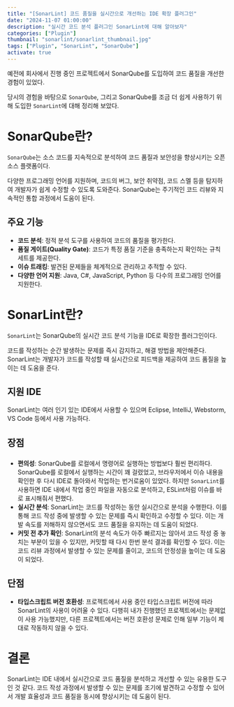 ```yaml
---
title: "[SonarLint] 코드 품질을 실시간으로 개선하는 IDE 확장 플러그인"
date: "2024-11-07 01:00:00"
description: "실시간 코드 분석 플러그인 SonarLint에 대해 알아보자"
categories: ["Plugin"]
thumbnail: "sonarlint/sonarlint_thumbnail.jpg"
tags: ["Plugin", "SonarLint", "SonarQube"]
activate: true
---
```


예전에 회사에서 진행 중인 프로젝트에서 SonarQube를 도입하여 코드 품질을 개선한 경험이 있었다.

당시의 경험을 바탕으로 `SonarQube`, 그리고 SonarQube를 조금 더 쉽게 사용하기 위해 도입한 `SonarLint`에 대해 정리해 보았다.

# SonarQube란?

`SonarQube`는 소스 코드를 지속적으로 분석하여 코드 품질과 보안성을 향상시키는 오픈 소스 플랫폼이다.

다양한 프로그래밍 언어를 지원하며, 코드의 버그, 보안 취약점, 코드 스멜 등을 탐지하여 개발자가 쉽게 수정할 수 있도록 도와준다. SonarQube는 주기적인 코드 리뷰와 지속적인 통합 과정에서 도움이 된다.

## 주요 기능

- **코드 분석**: 정적 분석 도구를 사용하여 코드의 품질을 평가한다.
- **품질 게이트(Quality Gate)**: 코드가 특정 품질 기준을 충족하는지 확인하는 규칙 세트를 제공한다.
- **이슈 트래킹**: 발견된 문제들을 체계적으로 관리하고 추적할 수 있다.
- **다양한 언어 지원**: Java, C#, JavaScript, Python 등 다수의 프로그래밍 언어를 지원한다.

# SonarLint란?

`SonarLint`는 SonarQube의 실시간 코드 분석 기능을 IDE로 확장한 플러그인이다.

코드를 작성하는 순간 발생하는 문제를 즉시 감지하고, 해결 방법을 제안해준다. SonarLint는 개발자가 코드를 작성할 때 실시간으로 피드백을 제공하여 코드 품질을 높이는 데 도움을 준다.

## 지원 IDE

SonarLint는 여러 인기 있는 IDE에서 사용할 수 있으며 Eclipse, IntelliJ, Webstorm, VS Code 등에서 사용 가능하다.

## 장점

###

- **편의성**: SonarQube를 로컬에서 명령어로 실행하는 방법보다 훨씬 편리하다. SonarQube를 로컬에서 실행하는 시간이 꽤 걸렸었고, 브라우저에서 이슈 내용을 확인한 후 다시 IDE로 돌아와서 작업하는 번거로움이 있었다. 하지만 `SonarLint`를 사용하면 IDE 내에서 작업 중인 파일을 자동으로 분석하고, ESLint처럼 이슈를 바로 표시해줘서 편했다.
- **실시간 분석**: SonarLint는 코드를 작성하는 동안 실시간으로 분석을 수행한다. 이를 통해 코드 작성 중에 발생할 수 있는 문제를 즉시 확인하고 수정할 수 있다. 이는 개발 속도를 저해하지 않으면서도 코드 품질을 유지하는 데 도움이 되었다.
- **커밋 전 추가 확인**: SonarLint의 분석 속도가 아주 빠르지는 않아서 코드 작성 중 놓치는 부분이 있을 수 있지만, 커밋할 때 다시 한번 분석 결과를 확인할 수 있다. 이는 코드 리뷰 과정에서 발생할 수 있는 문제를 줄이고, 코드의 안정성을 높이는 데 도움이 되었다.

## 단점

- **타입스크립트 버전 호환성**: 프로젝트에서 사용 중인 타입스크립트 버전에 따라 SonarLint의 사용이 어려울 수 있다.
  다행히 내가 진행했던 프로젝트에서는 문제없이 사용 가능했지만, 다른 프로젝트에서는 버전 호환성 문제로 인해 일부 기능이 제대로 작동하지 않을 수 있다.

# 결론

SonarLint는 IDE 내에서 실시간으로 코드 품질을 분석하고 개선할 수 있는 유용한 도구인 것 같다. 코드 작성 과정에서 발생할 수 있는 문제를 조기에 발견하고 수정할 수 있어서 개발 효율성과 코드 품질을 동시에 향상시키는 데 도움이 된다.
